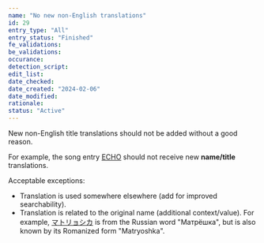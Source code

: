 ```yaml
---
name: "No new non-English translations"
id: 29
entry_type: "All"
entry_status: "Finished"
fe_validations:
be_validations:
occurance:
detection_script:
edit_list:
date_checked:
date_created: "2024-02-06"
date_modified:
rationale:
status: "Active"
---
```


New non-English title translations should not be added without a good reason.

For example, the song entry [ECHO](https://vocadb.net/S/68814) should not receive new **name/title** translations.

Acceptable exceptions:

- Translation is used somewhere elsewhere (add for improved searchability).
- Translation is related to the original name (additional context/value).
    For example, [マトリョシカ](https://vocadb.net/S/368) is from the Russian word "Матрёшка", but is also known by its Romanized form "Matryoshka". 

